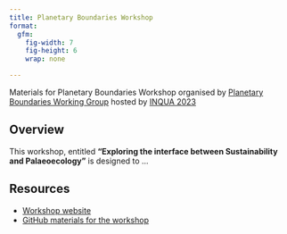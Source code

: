 ```yaml
---
title: Planetary Boundaries Workshop
format: 
  gfm:
    fig-width: 7
    fig-height: 6
    wrap: none

---
```


Materials for Planetary Boundaries Workshop organised by [Planetary Boundaries Working Group](https://pastglobalchanges.org/science/wg/planetary-boundaries/intro) hosted by [INQUA 2023](https://inquaroma2023.org/)

## Overview

This workshop, entitled **"Exploring the interface between Sustainability and Palaeoecology"** is designed to ...

## Resources

* [Workshop website]()
* [GitHub materials for the workshop](https://github.com/OndrejMottl/INQUA2023-Planetary_Boundaries-Workshop_materials)


